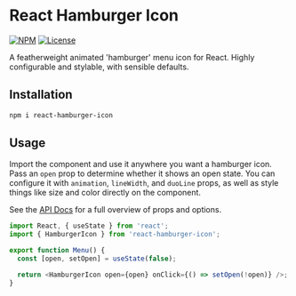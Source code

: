 
<Meta title="Overview" component={HamburgerIcon} />

# React Hamburger Icon

[![NPM](https://img.shields.io/npm/v/react-hamburger-icon)](https://www.npmjs.com/package/react-hamburger-icon) [![License](https://img.shields.io/npm/l/react-hamburger-icon)](https://github.com/radioactivepesto/react-hamburger-icon/blob/master/LICENSE.md)

A featherweight animated 'hamburger' menu icon for React. Highly configurable and stylable, with sensible defaults.

## Installation

```sh
npm i react-hamburger-icon
```

## Usage

Import the component and use it anywhere you want a hamburger icon. Pass an `open` prop to determine whether it shows an open state. You can configure it with `animation`, `lineWidth`, and `duoLine` props, as well as style things like size and color directly on the component.

See the [API Docs](/?path=/docs/api-demo--default) for a full overview of props and options.

```js
import React, { useState } from 'react';
import { HamburgerIcon } from 'react-hamburger-icon';

export function Menu() {
  const [open, setOpen] = useState(false);

  return <HamburgerIcon open={open} onClick={() => setOpen(!open)} />;
}
```
